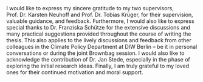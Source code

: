 I would like to express my sincere gratitude to my two supervisors, Prof. Dr. Karsten Neuhoff and Prof. Dr. Tobias Krüger, for their supervision, valuable guidance, and feedback. Furthermore, I would also like to express special thanks to Dr. Franziska Schütze for the extensive discussions and many practical suggestions provided throughout the course of writing the thesis. This also applies to the lively discussions and feedback from other colleagues in the Climate Policy Department at DIW Berlin -- be it in personal conversations or during the joint Brownbag session. I would also like to acknowledge the contribution of Dr. Jan Stede, especially in the phase of exploring the initial research ideas. \par

Finally, I am truly grateful to my loved ones for their continued motivation and moral support. \par